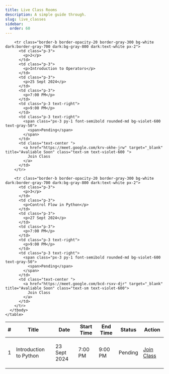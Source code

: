 ```yaml
---
title: Live Class Rooms
description: A simple guide through.
slug: live_classes
sidebar:
  order: 60
---
```


<div class="container p-2 mx-auto sm:p-4 text-gray-800">
  <div class="overflow-x-auto">
    <table class="min-w-full text-xs  whitespace-nowrap">
      <thead class="bg-gray-300 dark:bg-gray-700">
        <tr class="text-left">
          <th class="p-3">#</th>
          <th class="p-3">Title</th>
          <th class="p-3">Date</th>
          <th class="p-3">Start Time</th>
          <th class="p-3 text-right">End Time</th>
          <th class="p-3">Status</th>
          <th class="p-3">Action</th>
        </tr>
      </thead>
      <tbody>
        <tr class="border-b border-opacity-20 border-gray-300 bg-white dark:border-gray-700 dark:bg-gray-800 dark:text-white px-2">
          <td class="p-3">
            <p>1</p>
          </td>
          <td class="p-3">
            <p>Introduction to Python</p>
          </td>
          <td class="p-3">
            <p>23 Sept 2024</p>
          </td>
          <td class="p-3">
            <p>7:00 PM</p>
          </td>
          <td class="p-3 text-right">
            <p>9:00 PM</p>
          </td>
          <td class="p-3 text-right">
            <span class="px-3 py-1 font-semibold rounded-md bg-violet-600 text-gray-50">
              <span>Pending</span>
            </span>
          </td>
          <td class="text-center ">
            <a href="https://meet.google.com/nqz-cqxp-nrg" target="_blank" title="Avaliable Soon" class="text-sm text-violet-600 ">
              Join Class
            </a>
          </td>
        </tr>

        <tr class="border-b border-opacity-20 border-gray-300 bg-white dark:border-gray-700 dark:bg-gray-800 dark:text-white px-2">
          <td class="p-3">
            <p>2</p>
          </td>
          <td class="p-3">
            <p>Introduction to Operators</p>
          </td>
          <td class="p-3">
            <p>25 Sept 2024</p>
          </td>
          <td class="p-3">
            <p>7:00 PM</p>
          </td>
          <td class="p-3 text-right">
            <p>9:00 PM</p>
          </td>
          <td class="p-3 text-right">
            <span class="px-3 py-1 font-semibold rounded-md bg-violet-600 text-gray-50">
              <span>Pending</span>
            </span>
          </td>
          <td class="text-center ">
            <a href="https://meet.google.com/krv-okhe-jrw" target="_blank" title="Avaliable Soon" class="text-sm text-violet-600 ">
              Join Class
            </a>
          </td>
        </tr>

        <tr class="border-b border-opacity-20 border-gray-300 bg-white dark:border-gray-700 dark:bg-gray-800 dark:text-white px-2">
          <td class="p-3">
            <p>3</p>
          </td>
          <td class="p-3">
            <p>Control Flow in Python</p>
          </td>
          <td class="p-3">
            <p>27 Sept 2024</p>
          </td>
          <td class="p-3">
            <p>7:00 PM</p>
          </td>
          <td class="p-3 text-right">
            <p>9:00 PM</p>
          </td>
          <td class="p-3 text-right">
            <span class="px-3 py-1 font-semibold rounded-md bg-violet-600 text-gray-50">
              <span>Pending</span>
            </span>
          </td>
          <td class="text-center ">
            <a href="https://meet.google.com/bcd-rsxv-djr" target="_blank" title="Avaliable Soon" class="text-sm text-violet-600">
              Join Class
            </a>
          </td>
        </tr>
      </tbody>
    </table>

  </div>
</div>

